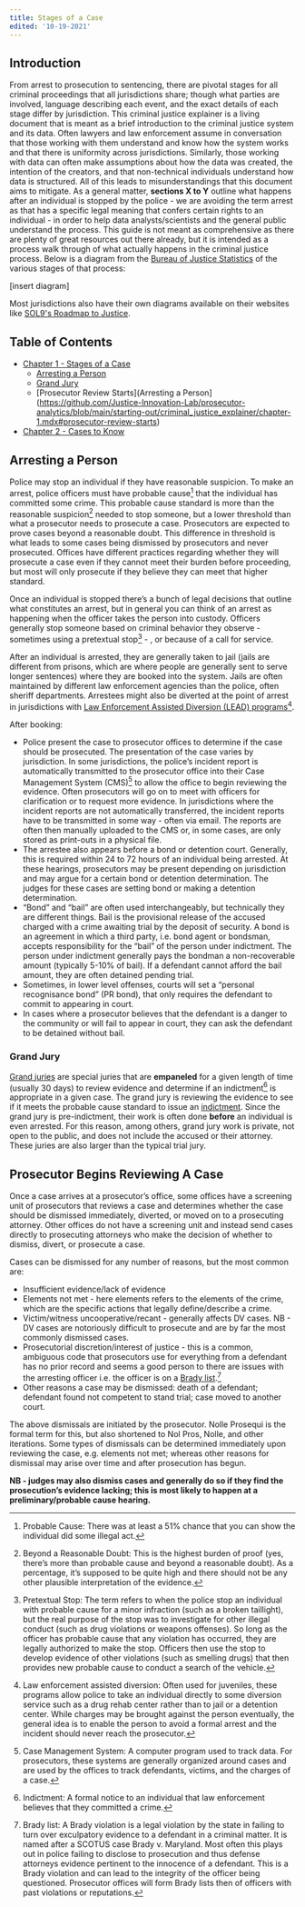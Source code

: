 ```yaml
---
title: Stages of a Case
edited: '10-19-2021'
---
```

<section id="introduction">

## Introduction
From arrest to prosecution to sentencing, there are pivotal stages for all criminal proceedings that all jurisdictions share; though what parties are involved, language describing each event, and the exact details of each stage differ by jurisdiction. This criminal justice explainer is a living document that is meant as a brief introduction to the criminal justice system and its data. Often lawyers and law enforcement assume in conversation that those working with them understand and know how the system works and that there is uniformity across jurisdictions. Similarly, those working with data can often make assumptions about how the data was created, the intention of the creators, and that non-technical individuals understand how data is structured. All of this leads to misunderstandings that this document aims to mitigate.
As a general matter, **sections X to Y** outline what happens after an individual is stopped by the police - we are avoiding the term arrest as that has a specific legal meaning that confers certain rights to an individual - in order to help data analysts/scientists and the general public understand the process. This guide is not meant as comprehensive as there are plenty of great resources out there already, but it is intended as a process walk through of what actually happens in the criminal justice process. Below is a diagram from the [Bureau of Justice Statistics](https://bjs.ojp.gov/media/image/45506) of the various stages of that process:

[insert diagram]
 
Most jurisdictions also have their own diagrams available on their websites like [SOL9's Roadmap to Justice](https://www.scsolicitor9.org/files/Roadmap-to-Justice.pdf).
  
## Table of Contents
 - [Chapter 1 - Stages of a Case](https://github.com/Justice-Innovation-Lab/prosecutor-analytics/blob/main/starting-out/criminal_justice_explainer/chapter-1.mdx)
   - [Arresting a Person](https://github.com/Justice-Innovation-Lab/prosecutor-analytics/blob/main/starting-out/criminal_justice_explainer/chapter-1.mdx#arresting-a-person)
   - [Grand Jury](https://github.com/Justice-Innovation-Lab/prosecutor-analytics/blob/main/starting-out/criminal_justice_explainer/chapter-1.mdx#grand-jury)
   - [Prosecutor Review Starts](Arresting a Person](https://github.com/Justice-Innovation-Lab/prosecutor-analytics/blob/main/starting-out/criminal_justice_explainer/chapter-1.mdx#prosecutor-review-starts)
 - [Chapter 2 - Cases to Know]()
</section>

<section id="arresting-a-person">

## Arresting a Person
Police may stop an individual if they have reasonable suspicion. To make an arrest, police officers must have probable cause[^1] that the individual has committed some crime. This probable cause standard is more than the reasonable suspicion[^2] needed to stop someone, but a lower threshold than what a prosecutor needs to prosecute a case. Prosecutors are expected to prove cases beyond a reasonable doubt. This difference in threshold is what leads to some cases being dismissed by prosecutors and never prosecuted. Offices have different practices regarding whether they will prosecute a case even if they cannot meet their burden before proceeding, but most will only prosecute if they believe they can meet that higher standard.

Once an individual is stopped there’s a bunch of legal decisions that outline what constitutes an arrest, but in general you can think of an arrest as happening when the officer takes the person into custody. Officers generally stop someone based on criminal behavior they observe - sometimes using a pretextual stop[^3] - , or because of a call for service.

After an individual is arrested, they are generally taken to jail (jails are different from prisons, which are where people are generally sent to serve longer sentences) where they are booked into the system. Jails are often maintained by different law enforcement agencies than the police, often sheriff departments. Arrestees might also be diverted at the point of arrest in jurisdictions with [Law Enforcement Assisted Diversion (LEAD) programs](https://www.leadbureau.org/&sa=D&source=docs&ust=1671122494724927&usg=AOvVaw0xbHC6j8TySOw9IotGEGtv)[^4]. 

After booking:
* Police present the case to prosecutor offices to determine if the case should be prosecuted. The presentation of the case varies by jurisdiction. In some jurisdictions, the police’s incident report is automatically transmitted to the prosecutor office into their Case Management System (CMS)[^5] to allow the office to begin reviewing the evidence. Often prosecutors will go on to meet with officers for clarification or to request more evidence. In jurisdictions where the incident reports are not automatically transferred, the incident reports have to be transmitted in some way - often via email. The reports are often then manually uploaded to the CMS or, in some cases, are only stored as print-outs in a physical file.
* The arrestee also appears before a bond or detention court. Generally, this is required within 24 to 72 hours of an individual being arrested. At these hearings, prosecutors may be present depending on jurisdiction and may argue for a certain bond or detention determination. The judges for these cases are setting bond or making a detention determination. 
* “Bond” and “bail” are often used interchangeably, but technically they are different things.  Bail is the provisional release of the accused charged with a crime awaiting trial by the deposit of security. A bond is an agreement in which a third party, i.e. bond agent or bondsman, accepts responsibility for the “bail” of the person under indictment. The person under indictment generally pays the bondman a non-recoverable amount (typically 5-10% of bail).  If a defendant cannot afford the bail amount, they are often detained pending trial.   
* Sometimes, in lower level offenses, courts will set a “personal recognisance bond” (PR bond), that only requires the defendant to commit to appearing in court.
* In cases where a prosecutor believes that the defendant is a danger to the community or will fail to appear in court, they can ask the defendant to be detained without bail.
</section>


<section id="grand-jury">

### Grand Jury
[Grand juries](https://www.uscourts.gov/services-forms/jury-service/types-juries) are special juries that are **empaneled** for a given length of time (usually 30 days) to review evidence and determine if an indictment[^6] is appropriate in a given case. The grand jury is reviewing the evidence to see if it meets the probable cause standard to issue an [indictment](https://www.justice.gov/usao/justice-101/charging). Since the grand jury is pre-indictment, their work is often done **before** an individual is even arrested. For this reason, among others, grand jury work is private, not open to the public, and does not include the accused or their attorney. These juries are also larger than the typical trial jury.

</section>

<section id="prosecutor-review-starts">

## Prosecutor Begins Reviewing A Case
Once a case arrives at a prosecutor’s office, some offices have a screening unit of prosecutors that reviews a case and determines whether the case should be dismissed immediately, diverted, or moved on to a prosecuting attorney. Other offices do not have a screening unit and instead send cases directly to prosecuting attorneys who make the decision of whether to dismiss, divert, or prosecute a case.

Cases can be dismissed for any number of reasons, but the most common are:
* Insufficient evidence/lack of evidence 
* Elements not met - here elements refers to the elements of the crime, which are the specific actions that legally define/describe a crime.
* Victim/witness uncooperative/recant - generally affects DV cases. NB - DV cases are notoriously difficult to prosecute and are by far the most commonly dismissed cases.
* Prosecutorial discretion/interest of justice - this is a common, ambiguous code that prosecutors use for everything from a defendant has no prior record and seems a good person to there are issues with the arresting officer i.e. the officer is on a [Brady list](https://en.wikipedia.org/wiki/Brady_disclosure).[^7]
* Other reasons a case may be dismissed: death of a defendant; defendant found not competent to stand trial; case moved to another court. 

The above dismissals are initiated by the prosecutor. Nolle Prosequi is the formal term for this, but also shortened to Nol Pros, Nolle, and other iterations. Some types of dismissals can be determined immediately upon reviewing the case, e.g. elements not met; whereas other reasons for dismissal may arise over time and after prosecution has begun.

**NB - judges may also dismiss cases and generally do so if they find the prosecution’s evidence lacking; this is most likely to happen at a preliminary/probable cause hearing.**


</section>

[^1]: Probable Cause: There was at least a 51% chance that you can show the individual did some illegal act.
[^2]: Beyond a Reasonable Doubt: This is the highest burden of proof (yes, there’s more than probable cause and beyond a reasonable doubt). As a percentage, it’s supposed to be quite high and there should not be any other plausible interpretation of the evidence.
[^3]: Pretextual Stop: The term refers to when the police stop an individual with probable cause for a minor infraction (such as a broken taillight), but the real purpose of the stop was to investigate for other illegal conduct (such as drug violations or weapons offenses).  So long as the officer has probable cause that any violation has occurred, they are legally authorized to make the stop.  Officers then use the stop to develop evidence of other violations (such as smelling drugs) that then provides new probable cause to conduct a search of the vehicle. 
[^4]: Law enforcement assisted diversion: Often used for juveniles, these programs allow police to take an individual directly to some diversion service such as a drug rehab center rather than to jail or a detention center. While charges may be brought against the person eventually, the general idea is to enable the person to avoid a formal arrest and the incident should never reach the prosecutor.
[^5]: Case Management System: A computer program used to track data. For prosecutors, these systems are generally organized around cases and are used by the offices to track defendants, victims, and the charges of a case.
[^6]: Indictment: A formal notice to an individual that law enforcement believes that they committed a crime.
[^7]: Brady list: A Brady violation is a legal violation by the state in failing to turn over exculpatory evidence to a defendant in a criminal matter. It is named after a SCOTUS case Brady v. Maryland. Most often this plays out in police failing to disclose to prosecution and thus defense attorneys evidence pertinent to the innocence of a defendant. This is a Brady violation and can lead to the integrity of the officer being questioned. Prosecutor offices will form Brady lists then of officers with past violations or reputations.
